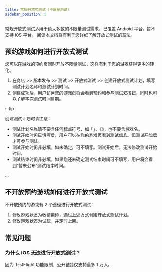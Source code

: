 ```yaml
---
title: 常规开放式测试（不限量测试）
sidebar_position: 5
---
```


常规开放式测试适用于绝大多数的不限量测试需求，已覆盖 Android 平台，暂不支持 iOS 平台。
阅读本文档将有利于您详细了解开放式测试的玩法。

## 预约游戏如何进行开放式测试

您可以在游戏的预约页同时开放不限量测试，这样有利于您的游戏获得更多的转化。

1. 在商店 >> 版本发布 >> 测试 >> 开放式测试 >> 创建开放式测试计划，填写测试计划名称和测试计划时间。
2. 创建成功后，用户访问您的游戏页将会看到预约和参与测试双按钮，同时也可以了解本次测试时间周期。

:::tip

创建测试计划时请注意：
- 测试计划名称请不要含任何标点符号，如「」、《》，也不要含游戏名。
- 测试开始时间已填写后，用户可以在您的游戏页看到测试信息。但测试开始后才可参与测试。
- 测试开始时间非必填，如未确定，可不填写。测试开始后，无法修改测试开始时间。
- 测试结束时间非必填，如果您还未确定测试结束时间可不填写，用户将会看到“暂未公布”测试结束时间。

:::

## 不开放预约游戏如何进行开放式测试

不开放预约的游戏有 2 个途径进行开放式测试：

1. 修改游戏状态为敬请期待，通过上述方式创建开放式测试计划。
2. 修改游戏状态为试玩，并定时上架。

## 常见问题

### 为什么 iOS 无法进行开放式测试？
因为 TestFlight 功能限制，公开链接仅支持最多 1 万人。